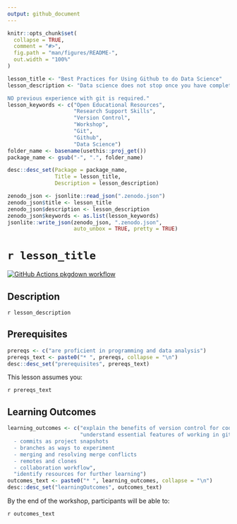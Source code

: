 ```yaml
---
output: github_document
---
```


<!-- README.md is generated from README.Rmd. Please edit that file -->

```r
knitr::opts_chunk$set(
  collapse = TRUE,
  comment = "#>",
  fig.path = "man/figures/README-",
  out.width = "100%"
)
```

```r

lesson_title <- "Best Practices for Using Github to do Data Science"
lesson_description <- "Data science does not stop once you have completed an analysis and produced a publication or poster. Share your work in a FAIR (findable, accessible, interoperable, reusable) manner is crucial for researchers who wish to have an impact. This lesson reviews the essential concepts of Git and Github, the de facto tools for version control, and their benefits for data science projects.

NO previous experience with git is required."
lesson_keywords <- c("Open Educational Resources", 
                     "Research Support Skills", 
                     "Version Control", 
                     "Workshop", 
                     "Git", 
                     "Github", 
                     "Data Science")
folder_name <- basename(usethis::proj_get())
package_name <- gsub("-", ".", folder_name)

desc::desc_set(Package = package_name, 
               Title = lesson_title, 
               Description = lesson_description)

zenodo_json <- jsonlite::read_json(".zenodo.json")
zenodo_json$title <- lesson_title
zenodo_json$description <- lesson_description
zenodo_json$keywords <- as.list(lesson_keywords)
jsonlite::write_json(zenodo_json, ".zenodo.json", 
                     auto_unbox = TRUE, pretty = TRUE)
```

# `r lesson_title`

<!-- badges: start -->
[![GitHub Actions pkgdown workflow](https://github.com/uf-repro/lesson-template/workflows/pkgdown/badge.svg)](https://github.com/uf-repro/lesson-template/actions?query=workflow%3Apkgdown)


<!-- badges: end -->

## Description

`r lesson_description`

## Prerequisites
```r
prereqs <- c("are proficient in programming and data analysis")
prereqs_text <- paste0("* ", prereqs, collapse = "\n")
desc::desc_set("prerequisites", prereqs_text)

```

This lesson assumes you:

`r prereqs_text`


## Learning Outcomes

```r
learning_outcomes <- c("explain the benefits of version control for coding projects",
                       "understand essential features of working in git and github
  - commits as project snapshots
  - branches as ways to experiment
  - merging and resolving merge conflicts
  - remotes and clones
  - collaboration workflow", 
  "identify resources for further learning")
outcomes_text <- paste0("* ", learning_outcomes, collapse = "\n")
desc::desc_set("learningOutcomes", outcomes_text)
```

By the end of the workshop, participants will be able to:

`r outcomes_text`
